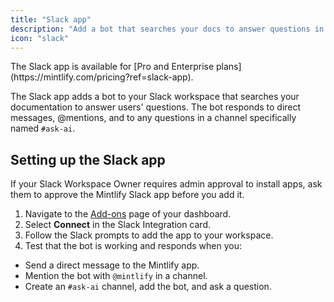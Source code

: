 ```yaml
---
title: "Slack app"
description: "Add a bot that searches your docs to answer questions in your Slack workspace"
icon: "slack"
---
```


<Info>
  The Slack app is available for [Pro and Enterprise plans](https://mintlify.com/pricing?ref=slack-app).
</Info>

The Slack app adds a bot to your Slack workspace that searches your documentation to answer users' questions. The bot responds to direct messages, @mentions, and to any questions in a channel specifically named `#ask-ai`.

## Setting up the Slack app

<Note>
  If your Slack Workspace Owner requires admin approval to install apps, ask them to approve the Mintlify Slack app before you add it.
</Note>

1. Navigate to the [Add-ons](https://dashboard.mintlify.com/products/addons) page of your dashboard.
2. Select **Connect** in the Slack Integration card.
3. Follow the Slack prompts to add the app to your workspace.
4. Test that the bot is working and responds when you:
  - Send a direct message to the Mintlify app.
  - Mention the bot with `@mintlify` in a channel.
  - Create an `#ask-ai` channel, add the bot, and ask a question.
